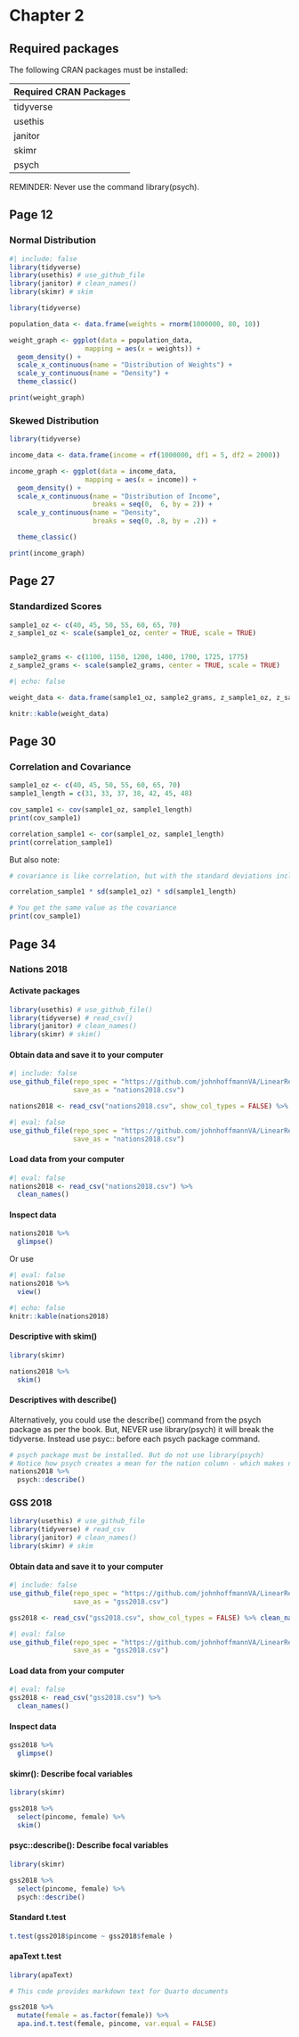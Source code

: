 # Chapter 2

## Required packages

The following CRAN packages must be installed:

| Required CRAN Packages |
|-------------------|
|tidyverse          |
|usethis            |
|janitor            |
|skimr            |
|psych            |


REMINDER: Never use the command library(psych).

## Page 12

### Normal Distribution

```r
#| include: false
library(tidyverse)
library(usethis) # use_github_file 
library(janitor) # clean_names() 
library(skimr) # skim

```

```r
library(tidyverse)

population_data <- data.frame(weights = rnorm(1000000, 80, 10))

weight_graph <- ggplot(data = population_data,
                   mapping = aes(x = weights)) +
  geom_density() +
  scale_x_continuous(name = "Distribution of Weights") +
  scale_y_continuous(name = "Density") +
  theme_classic()

print(weight_graph)
```

### Skewed Distribution

```r
library(tidyverse)

income_data <- data.frame(income = rf(1000000, df1 = 5, df2 = 2000))

income_graph <- ggplot(data = income_data,
                   mapping = aes(x = income)) +
  geom_density() +
  scale_x_continuous(name = "Distribution of Income", 
                     breaks = seq(0,  6, by = 2)) +
  scale_y_continuous(name = "Density",
                     breaks = seq(0, .8, by = .2)) +

  theme_classic()

print(income_graph)
```

## Page 27

### Standardized Scores

```r
sample1_oz <- c(40, 45, 50, 55, 60, 65, 70)
z_sample1_oz <- scale(sample1_oz, center = TRUE, scale = TRUE)


sample2_grams <- c(1100, 1150, 1200, 1400, 1700, 1725, 1775)
z_sample2_grams <- scale(sample2_grams, center = TRUE, scale = TRUE)

```

```r
#| echo: false

weight_data <- data.frame(sample1_oz, sample2_grams, z_sample1_oz, z_sample2_grams)

knitr::kable(weight_data)
```

## Page 30

### Correlation and Covariance

```r
sample1_oz <- c(40, 45, 50, 55, 60, 65, 70)
sample1_length = c(31, 33, 37, 38, 42, 45, 48)

cov_sample1 <- cov(sample1_oz, sample1_length)
print(cov_sample1)

correlation_sample1 <- cor(sample1_oz, sample1_length)
print(correlation_sample1)

```

But also note:

```r
# covariance is like correlation, but with the standard deviations included

correlation_sample1 * sd(sample1_oz) * sd(sample1_length)

# You get the same value as the covariance
print(cov_sample1)
```

## Page 34

### Nations 2018

#### Activate packages

```r
library(usethis) # use_github_file() 
library(tidyverse) # read_csv() 
library(janitor) # clean_names() 
library(skimr) # skim()
```

#### Obtain data and save it to your computer

```r
#| include: false
use_github_file(repo_spec = "https://github.com/johnhoffmannVA/LinearRegression/blob/main/Nations2018.csv",
                save_as = "nations2018.csv")

nations2018 <- read_csv("nations2018.csv", show_col_types = FALSE) %>% clean_names()
```

```r
#| eval: false
use_github_file(repo_spec = "https://github.com/johnhoffmannVA/LinearRegression/blob/main/Nations2018.csv",
                save_as = "nations2018.csv")
```

#### Load data from your computer

```r
#| eval: false
nations2018 <- read_csv("nations2018.csv") %>% 
  clean_names()
```

#### Inspect data

```r
nations2018 %>% 
  glimpse()  
```

Or use

```r
#| eval: false
nations2018 %>% 
  view()  
```

```r
#| echo: false
knitr::kable(nations2018)
```

#### Descriptive with skim()

```r
library(skimr)

nations2018 %>% 
  skim()  
```

#### Descriptives with describe()

Alternatively, you could use the describe() command from the psych package as per the book. But, NEVER use library(psych) it will break the tidyverse. Instead use psyc:: before each psych package command.

```r
# psych package must be installed. But do not use library(psych)
# Notice how psych creates a mean for the nation column - which makes no sense
nations2018 %>% 
  psych::describe()  
```

### GSS 2018

```r
library(usethis) # use_github_file 
library(tidyverse) # read_csv 
library(janitor) # clean_names() 
library(skimr) # skim
```

#### Obtain data and save it to your computer

```r
#| include: false
use_github_file(repo_spec = "https://github.com/johnhoffmannVA/LinearRegression/blob/main/GSS2018.csv",
                save_as = "gss2018.csv")

gss2018 <- read_csv("gss2018.csv", show_col_types = FALSE) %>% clean_names()
```

```r
#| eval: false
use_github_file(repo_spec = "https://github.com/johnhoffmannVA/LinearRegression/blob/main/GSS2018.csv",
                save_as = "gss2018.csv")
```

#### Load data from your computer

```r
#| eval: false
gss2018 <- read_csv("gss2018.csv") %>% 
  clean_names()
```

#### Inspect data

```r
gss2018 %>% 
  glimpse()  
```

#### skimr(): Describe focal variables

```r
library(skimr)

gss2018 %>% 
  select(pincome, female) %>%
  skim()  
```

#### psyc::describe(): Describe focal variables

```r
library(skimr)

gss2018 %>% 
  select(pincome, female) %>%
  psych::describe()  
```

#### Standard t.test

```r
t.test(gss2018$pincome ~ gss2018$female )
```

#### apaText t.test

```r
library(apaText)

# This code provides markdown text for Quarto documents

gss2018 %>%
  mutate(female = as.factor(female)) %>%
  apa.ind.t.test(female, pincome, var.equal = FALSE)

```
